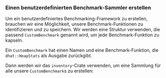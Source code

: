 
### Einen benutzerdefinierten Benchmark-Sammler erstellen

Um ein benutzerdefiniertes Benchmarking-Framework zu erstellen,
brauchen wir eine Möglichkeit, unsere Benchmark-Funktionen zu identifizieren und zu speichern.
Wir werden eine Struktur verwenden, die passend `CustomBenchmark` genannt wird, um jede Benchmark-Funktion zu kapseln.

<PlayGameRsCustomBenchmark />

Ein `CustomBenchmark` hat einen Namen und eine Benchmark-Funktion, die `dhat::HeapStats` als Ausgabe zurückgibt.

Dann werden wir das `inventory`-Crate verwenden, um eine Sammlung für alle unsere `CustomBenchmark`s zu erstellen:

<PlayGameRsInventoryCollect />
